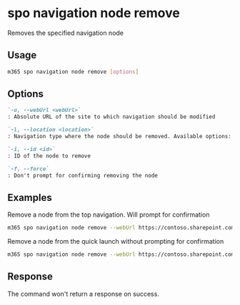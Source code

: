 
# spo navigation node remove

Removes the specified navigation node

## Usage

```sh
m365 spo navigation node remove [options]
```

## Options

```md definition-list
`-u, --webUrl <webUrl>`
: Absolute URL of the site to which navigation should be modified

`-l, --location <location>`
: Navigation type where the node should be removed. Available options: `QuickLaunch,TopNavigationBar`

`-i, --id <id>`
: ID of the node to remove

`-f, --force`
: Don't prompt for confirming removing the node
```

<Global />

## Examples

Remove a node from the top navigation. Will prompt for confirmation

```sh
m365 spo navigation node remove --webUrl https://contoso.sharepoint.com/sites/team-a --location TopNavigationBar --id 2003
```

Remove a node from the quick launch without prompting for confirmation

```sh
m365 spo navigation node remove --webUrl https://contoso.sharepoint.com/sites/team-a --location QuickLaunch --id 2003 --force
```

## Response

The command won't return a response on success.
